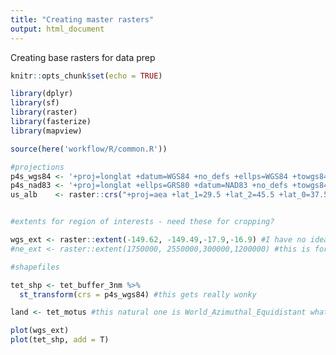 ```yaml
---
title: "Creating master rasters"
output: html_document
---
```

Creating base rasters for data prep 


```r
knitr::opts_chunk$set(echo = TRUE)

library(dplyr)
library(sf)
library(raster)
library(fasterize)
library(mapview)

source(here('workflow/R/common.R'))

#projections
p4s_wgs84 <- '+proj=longlat +datum=WGS84 +no_defs +ellps=WGS84 +towgs84=0,0,0'
p4s_nad83 <- '+proj=longlat +ellps=GRS80 +datum=NAD83 +no_defs +towgs84=0,0,0'
us_alb    <- raster::crs("+proj=aea +lat_1=29.5 +lat_2=45.5 +lat_0=37.5 +lon_0=-96 +x_0=0 +y_0=0 +ellps=GRS80 +datum=NAD83 +units=m +no_defs") 


#extents for region of interests - need these for cropping?

wgs_ext <- raster::extent(-149.62, -149.49,-17.9,-16.9) #I have no idea if this is right Only use this when cropping, then reprojecting to albers, and then crop again using the ne_ext
#ne_ext <- raster::extent(1750000, 2550000,300000,1200000) #this is for us_albers projection only

#shapefiles

tet_shp <- tet_buffer_3nm %>% 
  st_transform(crs = p4s_wgs84) #this gets really wonky 

land <- tet_motus #this natural one is World_Azimuthal_Equidistant whatever that is

plot(wgs_ext)
plot(tet_shp, add = T)

```

